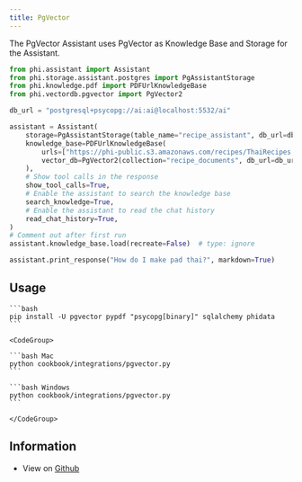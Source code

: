 ```yaml
---
title: PgVector
---
```


The PgVector Assistant uses PgVector as Knowledge Base and Storage for the Assistant.

```python cookbook/integrations/pgvector.py
from phi.assistant import Assistant
from phi.storage.assistant.postgres import PgAssistantStorage
from phi.knowledge.pdf import PDFUrlKnowledgeBase
from phi.vectordb.pgvector import PgVector2

db_url = "postgresql+psycopg://ai:ai@localhost:5532/ai"

assistant = Assistant(
    storage=PgAssistantStorage(table_name="recipe_assistant", db_url=db_url),
    knowledge_base=PDFUrlKnowledgeBase(
        urls=["https://phi-public.s3.amazonaws.com/recipes/ThaiRecipes.pdf"],
        vector_db=PgVector2(collection="recipe_documents", db_url=db_url),
    ),
    # Show tool calls in the response
    show_tool_calls=True,
    # Enable the assistant to search the knowledge base
    search_knowledge=True,
    # Enable the assistant to read the chat history
    read_chat_history=True,
)
# Comment out after first run
assistant.knowledge_base.load(recreate=False)  # type: ignore

assistant.print_response("How do I make pad thai?", markdown=True)
```

## Usage

<Steps>
  <Snippet file="create-venv-step.mdx" />

  <Snippet file="run-pgvector-step.mdx" />

  <Step title="Install libraries">

    ```bash
    pip install -U pgvector pypdf "psycopg[binary]" sqlalchemy phidata
    ```

  </Step>

  <Step title="Run PgVector Assistant">

    <CodeGroup>

    ```bash Mac
    python cookbook/integrations/pgvector.py
    ```

    ```bash Windows
    python cookbook/integrations/pgvector.py
    ```

    </CodeGroup>

  </Step>

  </Steps>

## Information

- View on [Github](https://github.com/phidatahq/phidata/tree/main/cookbook/integrations/pgvector/assistant.py)
